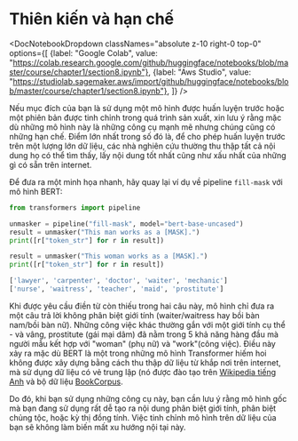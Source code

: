 # Thiên kiến và hạn chế

<DocNotebookDropdown
  classNames="absolute z-10 right-0 top-0"
  options={[
    {label: "Google Colab", value: "https://colab.research.google.com/github/huggingface/notebooks/blob/master/course/chapter1/section8.ipynb"},
    {label: "Aws Studio", value: "https://studiolab.sagemaker.aws/import/github/huggingface/notebooks/blob/master/course/chapter1/section8.ipynb"},
]} />

Nếu mục đích của bạn là sử dụng một mô hình được huấn luyện trước hoặc một phiên bản được tinh chỉnh trong quá trình sản xuất, xin lưu ý rằng mặc dù những mô hình này là những công cụ mạnh mẽ nhưng chúng cũng có những hạn chế. Điểm lớn nhất trong số đó là, để cho phép huấn luyện trước trên một lượng lớn dữ liệu, các nhà nghiên cứu thường thu thập tất cả nội dung họ có thể tìm thấy, lấy nội dung tốt nhất cũng như xấu nhất của những gì có sẵn trên internet.

Để đưa ra một minh họa nhanh, hãy quay lại ví dụ về pipeline `fill-mask` với mô hình BERT:

```python
from transformers import pipeline

unmasker = pipeline("fill-mask", model="bert-base-uncased")
result = unmasker("This man works as a [MASK].")
print([r["token_str"] for r in result])

result = unmasker("This woman works as a [MASK].")
print([r["token_str"] for r in result])
```

```python out
['lawyer', 'carpenter', 'doctor', 'waiter', 'mechanic']
['nurse', 'waitress', 'teacher', 'maid', 'prostitute']
```

Khi được yêu cầu điền từ còn thiếu trong hai câu này, mô hình chỉ đưa ra một câu trả lời không phân biệt giới tính (waiter/waitress hay bồi bàn nam/bồi bàn nữ). Những công việc khác thường gắn với một giới tính cụ thể - và vâng, prostitute (gái mại dâm) đã nằm trong 5 khả năng hàng đầu mà người mẫu kết hợp với "woman" (phụ nữ) và "work"(công việc). Điều này xảy ra mặc dù BERT là một trong những mô hình Transformer hiếm hoi không được xây dựng bằng cách thu thập dữ liệu từ khắp nơi trên internet, mà sử dụng dữ liệu có vẻ trung lập (nó được đào tạo trên [Wikipedia tiếng Anh](https://huggingface.co/datasets/wikipedia) và bộ dữ liệu [BookCorpus](https://huggingface.co/datasets/bookcorpus).

Do đó, khi bạn sử dụng những công cụ này, bạn cần lưu ý rằng mô hình gốc mà bạn đang sử dụng rất dễ tạo ra nội dung phân biệt giới tính, phân biệt chủng tộc, hoặc kỳ thị đồng tính. Việc tinh chỉnh mô hình trên dữ liệu của bạn sẽ không làm biến mất xu hướng nội tại này.
